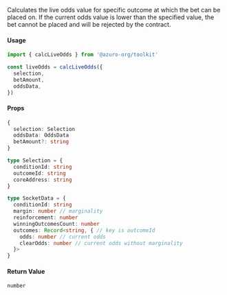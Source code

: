 Calculates the live odds value for specific outcome at which the bet can be placed on. If the current odds value is lower than the specified value, the bet cannot be placed and will be rejected by the contract.

#### Usage

```ts
import { calcLiveOdds } from '@azuro-org/toolkit'

const liveOdds = calcLiveOdds({
  selection,
  betAmount,
  oddsData,
})
```

#### Props

```ts
{
  selection: Selection
  oddsData: OddsData
  betAmount?: string
}
```

```ts
type Selection = {
  conditionId: string
  outcomeId: string
  coreAddress: string
}

type SocketData = {
  conditionId: string
  margin: number // marginality
  reinforcement: number
  winningOutcomesCount: number
  outcomes: Record<string, { // key is outcomeId
    odds: number // current odds
    clearOdds: number // current odds without marginality
  }>
}
```

#### Return Value

`number`
